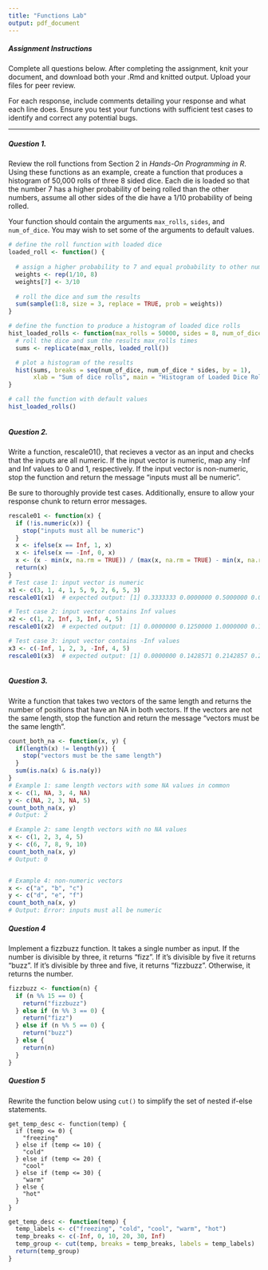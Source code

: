 ```yaml
---
title: "Functions Lab"
output: pdf_document
---
```


##### Assignment Instructions

Complete all questions below. After completing the assignment, knit your document, and download both your .Rmd and knitted output. Upload your files for peer review. 

For each response, include comments detailing your response and what each line does. Ensure you test your functions with sufficient test cases to identify and correct any potential bugs.

---

##### Question 1. 

Review the roll functions from Section 2 in *Hands-On Programming in R*. Using these functions as an example, create a function that produces a histogram of 50,000 rolls of three 8 sided dice. Each die is loaded so that the number 7 has a higher probability of being rolled than the other numbers, assume all other sides of the die have a 1/10 probability of being rolled. 

Your function should contain the arguments `max_rolls`, `sides`, and `num_of_dice`. You may wish to set some of the arguments to default values. 

```r
# define the roll function with loaded dice
loaded_roll <- function() {
  
  # assign a higher probability to 7 and equal probability to other numbers
  weights <- rep(1/10, 8)
  weights[7] <- 3/10
  
  # roll the dice and sum the results
  sum(sample(1:8, size = 3, replace = TRUE, prob = weights))
}

# define the function to produce a histogram of loaded dice rolls
hist_loaded_rolls <- function(max_rolls = 50000, sides = 8, num_of_dice = 3) {
  # roll the dice and sum the results max_rolls times
  sums <- replicate(max_rolls, loaded_roll())

  # plot a histogram of the results
  hist(sums, breaks = seq(num_of_dice, num_of_dice * sides, by = 1),
       xlab = "Sum of dice rolls", main = "Histogram of Loaded Dice Rolls")
}

# call the function with default values
hist_loaded_rolls()



```


##### Question 2. 

Write a function, rescale01(), that recieves a vector as an input and checks that the inputs are all numeric. If the input vector is numeric, map any -Inf and Inf values to 0 and 1, respectively. If the input vector is non-numeric, stop the function and return the message "inputs must all be numeric".

Be sure to thoroughly provide test cases. Additionally, ensure to allow your response chunk to return error messages.

```r
rescale01 <- function(x) {
  if (!is.numeric(x)) {
    stop("inputs must all be numeric")
  }
  x <- ifelse(x == Inf, 1, x)
  x <- ifelse(x == -Inf, 0, x)
  x <- (x - min(x, na.rm = TRUE)) / (max(x, na.rm = TRUE) - min(x, na.rm = TRUE))
  return(x)
}
# Test case 1: input vector is numeric
x1 <- c(3, 1, 4, 1, 5, 9, 2, 6, 5, 3)
rescale01(x1)  # expected output: [1] 0.3333333 0.0000000 0.5000000 0.0000000 0.6666667 1.0000000 0.1666667 0.7777778 0.6666667 0.3333333

# Test case 2: input vector contains Inf values
x2 <- c(1, 2, Inf, 3, Inf, 4, 5)
rescale01(x2)  # expected output: [1] 0.0000000 0.1250000 1.0000000 0.1875000 1.0000000 0.3125000 0.3750000

# Test case 3: input vector contains -Inf values
x3 <- c(-Inf, 1, 2, 3, -Inf, 4, 5)
rescale01(x3)  # expected output: [1] 0.0000000 0.1428571 0.2142857 0.2857143 0.0000000 0.3571429 0.4285714



```


##### Question 3.

Write a function that takes two vectors of the same length and returns the number of positions that have an NA in both vectors. If the vectors are not the same length, stop the function and return the message "vectors must be the same length".

```r
count_both_na <- function(x, y) {
  if(length(x) != length(y)) {
    stop("vectors must be the same length")
  }
  sum(is.na(x) & is.na(y))
}
# Example 1: same length vectors with some NA values in common
x <- c(1, NA, 3, 4, NA)
y <- c(NA, 2, 3, NA, 5)
count_both_na(x, y)
# Output: 2

# Example 2: same length vectors with no NA values
x <- c(1, 2, 3, 4, 5)
y <- c(6, 7, 8, 9, 10)
count_both_na(x, y)
# Output: 0


# Example 4: non-numeric vectors
x <- c("a", "b", "c")
y <- c("d", "e", "f")
count_both_na(x, y)
# Output: Error: inputs must all be numeric

```


##### Question 4 

Implement a fizzbuzz function. It takes a single number as input. If the number is divisible by three, it returns “fizz”. If it’s divisible by five it returns “buzz”. If it’s divisible by three and five, it returns “fizzbuzz”. Otherwise, it returns the number. 

```r
fizzbuzz <- function(n) {
  if (n %% 15 == 0) {
    return("fizzbuzz")
  } else if (n %% 3 == 0) {
    return("fizz")
  } else if (n %% 5 == 0) {
    return("buzz")
  } else {
    return(n)
  }
}


```


##### Question 5 

Rewrite the function below using `cut()` to simplify the set of nested if-else statements. 

```
get_temp_desc <- function(temp) {
  if (temp <= 0) {
    "freezing"
  } else if (temp <= 10) {
    "cold"
  } else if (temp <= 20) {
    "cool"
  } else if (temp <= 30) {
    "warm"
  } else {
    "hot"
  } 
}

```

```r
get_temp_desc <- function(temp) {
  temp_labels <- c("freezing", "cold", "cool", "warm", "hot")
  temp_breaks <- c(-Inf, 0, 10, 20, 30, Inf)
  temp_group <- cut(temp, breaks = temp_breaks, labels = temp_labels)
  return(temp_group)
}


```

